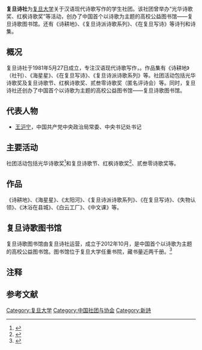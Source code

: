 '''复旦诗社'''为[[复旦大学|复旦大学]]关于汉语现代诗歌写作的学生社团。该社团曾举办“光华诗歌奖、红枫诗歌奖”等活动，创办了中国首个以诗歌为主题的高校公益图书馆——复旦诗歌图书馆。还有《诗耕地》、《复旦诗派诗歌系列》、《在复旦写诗》等诗刊和诗集。

==概况==
复旦诗社于1981年5月27日成立，专注汉语现代诗歌写作，{{fact|为“中国高校四大诗社”之一}}{{efn|“中国高校四大诗社”：北京大学五四文学社、复旦诗社、安徽师范大学江南诗社、吉林大学赤子心诗社。}}。作品集有《诗耕地》（社刊）、《海星星》、《在复旦写诗》、《复旦诗派诗歌系列》等。社团活动包括光华诗歌奖及复旦诗歌节、红枫诗歌奖、贰叁零诗歌奖（匿名评诗会）等。同时，复旦诗社还创办了中国首个以诗歌为主题的高校公益图书馆——复旦诗歌图书馆。

==代表人物==
*[[王沪宁|王沪宁]]，中国共产党中央政治局常委、中央书记处书记

==主要活动==
社团活动包括光华诗歌奖<ref>{{cite web|url=https://web.archive.org/web/20140222213036/http://www.dfdaily.com/html/150/2013/5/13/995206.shtml|work=东方早报|date=2013-05-13|title=过上诗歌的集体生活}}</ref>和复旦诗歌节、红枫诗歌奖<ref>{{cite web|url=https://web.archive.org/web/20140222213039/http://www.dfdaily.com/html/150/2013/11/28/1090541.shtml%EF%BC%8C%E4%BB%A5%E5%8F%8A%E5%A4%8D%E6%97%A6%E5%A4%A7%E5%AD%A6%E5%AE%98%E6%96%B9%E7%BD%91%E7%AB%99%E6%96%B0%E9%97%BB%E6%8A%A5%E9%81%93%EF%BC%9Ahttp://news.fudan.edu.cn/2013%2F1127%2F35047.html|work=东方网|date=2013-11-28|title=失效链接}}</ref>、贰叁零诗歌奖等。

==作品==
《诗耕地》、《海星星》、《太阳河》、《复旦诗派诗歌系列》、《在复旦写诗》、《失物认领》、《沐浴在县城》、《白云工厂》、《中文课》等。

==复旦诗歌图书馆==
复旦诗歌图书馆由复旦诗社运营，成立于2012年10月，是中国首个以诗歌为主题的高校公益图书馆。图书馆位于复旦大学任重书院，藏书量近两千册。<ref>{{cite web|url=http://sh.eastday.com/m/20121116/u1a6998842.html|work=上海新闻|title=学而起兴吟游忙且歌且行且馆藏 复旦诗社推动成立|accessdate=2014-02-13|archive-date=2018-10-27|archive-url=https://web.archive.org/web/20181027101551/http://sh.eastday.com/m/20121116/u1a6998842.html|dead-url=no}}</ref>

== 注释 ==
{{notelist|iger=}}

== 参考文献 ==
{{Reflist}}

{{复旦大学}}
[[Category:复旦大学|Category:复旦大学]]
[[Category:中国社团与协会|Category:中国社团与协会]]
[[Category:新詩|Category:新詩]]